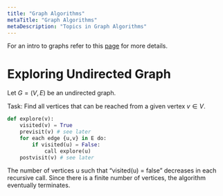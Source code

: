 ```yaml
---
title: "Graph Algorithms"
metaTitle: "Graph Algorithms"
metaDescription: "Topics in Graph Algorithms"
---
```

<link
  rel="stylesheet"
  href="https://cdn.jsdelivr.net/npm/katex@0.11.0/dist/katex.min.css"
  integrity="sha384-BdGj8xC2eZkQaxoQ8nSLefg4AV4/AwB3Fj+8SUSo7pnKP6Eoy18liIKTPn9oBYNG"
  crossOrigin="anonymous"
/>

For an intro to graphs refer to this [page](https://hrithiks-notes.netlify.app/discrete_structures/10_graph_theory) for more details.

# Exploring Undirected Graph

Let $G = (V, E)$ be an undirected graph.

Task: Find all vertices that can be reached from a given vertex $v \in V$.

```python
def explore(v):
    visited(v) = True
    previsit(v) # see later
    for each edge {u,v} in E do:
        if visited(u) = False:
            call explore(u)
    postvisit(v) # see later
```

The number of vertices u such that “visited(u) = false” decreases in each recursive call. Since there is a finite number of vertices, the algorithm eventually terminates.

